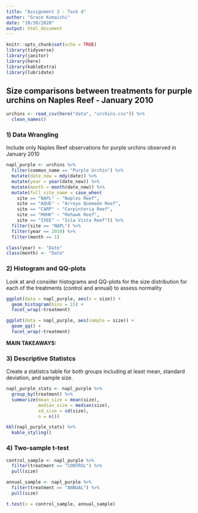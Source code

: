 ```yaml
---
title: "Assignment 3 - Task 4"
author: "Grace Kumaishi"
date: "10/30/2020"
output: html_document
---
```


```r
knitr::opts_chunk$set(echo = TRUE)
library(tidyverse)
library(janitor)
library(here)
library(kableExtra)
library(lubridate)
```

## Size comparisons between treatments for purple urchins on Naples Reef - January 2010

```r
urchins <- read_csv(here("data", "urchins.csv")) %>% 
  clean_names()
```

### 1) Data Wrangling
Include only Naples Reef observations for purple urchins observed in January 2010

```r
napl_purple <- urchins %>% 
  filter(common_name == "Purple Urchin") %>% 
  mutate(date_new = mdy(date)) %>%
  mutate(year = year(date_new)) %>% 
  mutate(month = month(date_new)) %>% 
  mutate(full_site_name = case_when( 
    site == "NAPL" ~ "Naples Reef", 
    site == "AQUE" ~ "Arroyo Quemado Reef",
    site == "CARP" ~ "Carpinteria Reef",
    site == "MOHK" ~ "Mohawk Reef",
    site == "IVEE" ~ "Isla Vista Reef")) %>% 
  filter(site == "NAPL") %>% 
  filter(year == 2010) %>% 
  filter(month == 1)

class(year) <- "Date"
class(month) <- "Date"
```

### 2) Histogram and QQ-plots
Look at and consider histograms and QQ-plots for the size distribution for each of the treatments (control and annual) to assess normality

```r
ggplot(data = napl_purple, aes(x = size)) +
  geom_histogram(bins = 15) +
  facet_wrap(~treatment)

ggplot(data = napl_purple, aes(sample = size)) +
  geom_qq() +
  facet_wrap(~treatment)
```

**MAIN TAKEAWAYS:**

### 3) Descriptive Statistcs
Create a statistcs table for both groups including at least mean, standard deviation, and sample size. 

```r
napl_purple_stats <- napl_purple %>% 
  group_by(treatment) %>% 
  summarize(mean_size = mean(size),
            median_size = median(size),
            sd_size = sd(size),
            n = n())

kbl(napl_purple_stats) %>% 
  kable_styling()
```

### 4) Two-sample t-test

```r
control_sample <- napl_purple %>% 
  filter(treatment == "CONTROL") %>% 
  pull(size)

annual_sample <- napl_purple %>% 
  filter(treatment == "ANNUAL") %>% 
  pull(size)

t.test(x = control_sample, annual_sample)
```









